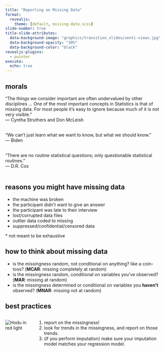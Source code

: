 ```yaml
---
title: "Reporting on Missing Data"
format:
  revealjs:
    theme: [default, missing-data.scss]
slide-number: true
title-slide-attributes:
  data-background-image: "graphics/transition_slides/venti-views.jpg"
  data-background-opacity: "30%"
  data-background-color: "black"
revealjs-plugins:
  - pointer
execute: 
  echo: true
---
```


## morals {background-image="graphics/transition_slides/venti-views.jpg" background-opacity="30%" background-color="black" .small}

"The things we consider important are often undervalued by other disciplines … One of the most important concepts in Statistics is that of missing data. For most people it’s easy to ignore because much of it is not very visible." <br>
— Cyntha Struthers and Don McLeish <br><br>

"We can’t just learn what we want to know, but what we should know." <br>— Biden <br><br>

"There are no routine statistical questions; only questionable statistical routines."<br>
— D.R. Cox <br><br>

## reasons you might have missing data {background-color="#BBD8FF"}

  * the machine was broken
  * the participant didn't want to give an answer
  * the participant was late to their interview 
  * lost/corrupted data files
  * outlier data coded to missing
  * suppressed/confidential/censored data
  
\* not meant to be exhaustive

## how to think about missing data {background-color="#ffeaa7"}

  * is the missingness random, not conditional on anything? like a coin-toss?
  <span class='carrot'>(**MCAR**: missing completely at random)</span>
  * is the missingness random, conditional on variables you've observed?
  <span class='carrot'>(**MAR**: missing at random)</span>
  * is the missingness determined or conditional on variables you **haven't**
  observed? <span class='carrot'>(**MNAR**: missing not at random)</span>

## best practices {background-color="#FFD4CB"}

:::{.columns}
:::{.column}
<img src="graphics/HoduRed.png" alt="Hodu in red light">
:::
:::{.column}
  1. report on the missingness! 
  2. look for trends in the missingness, and report on those trends.
  3. (if you perform imputation) make sure your imputation model matches your
  regression model.
:::
:::